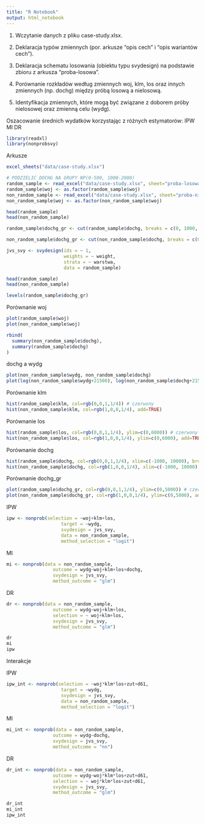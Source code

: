 ```yaml
---
title: "R Notebook"
output: html_notebook
---
```


1. Wczytanie danych z pliku case-study.xlsx.

2. Deklaracja typów zmiennych (por. arkusze "opis cech" i "opis wariantów cech").

3. Deklaracja schematu losowania (obiektu typu svydesign) na podstawie zbioru z arkusza "proba-losowa".

4. Porównanie rozkładów według zmiennych woj, klm, los oraz innych zmiennych (np. dochg) między próbą losową a nielosową.

5. Identyfikacja zmiennych, które mogą być związane z doborem próby nielosowej oraz zmienną celu (wydg).

Oszacowanie średnich wydatków korzystając z różnych estymatorów:
IPW
MI
DR

```r

library(readxl)
library(nonprobsvy)

```

Arkusze
```r

excel_sheets("data/case-study.xlsx")

```


```r

# PODZIELIĆ DOCHG NA GRUPY NP(0-500, 1000-2000)
random_sample <- read_excel("data/case-study.xlsx", sheet="proba-losowa")
random_sample$woj <- as.factor(random_sample$woj)
non_random_sample <- read_excel("data/case-study.xlsx", sheet="proba-nielosowa")
non_random_sample$woj <- as.factor(non_random_sample$woj)

```

```r

head(random_sample)
head(non_random_sample)

```


```r

random_sample$dochg_gr <- cut(random_sample$dochg, breaks = c(0, 1000, 2000, 3000, 4000, 38881.9), labels = c("0-1000", "1000-2000", "2000-3000", "3000-4000", "+4000"))

non_random_sample$dochg_gr <- cut(non_random_sample$dochg, breaks = c(0, 1000, 2000, 3000, 4000, 38881.9), labels = c("0-1000", "1000-2000", "2000-3000", "3000-4000", "+4000"))

jvs_svy <- svydesign(ids = ~ 1,  
                     weights = ~ weight,
                     strata = ~ warstwa,
                     data = random_sample)

```

```r

head(random_sample)
head(non_random_sample)

```

```r

levels(random_sample$dochg_gr)

```



Porównanie woj
```r

plot(random_sample$woj)
plot(non_random_sample$woj)

```

```r
rbind(
  summary(non_random_sample$dochg),
  summary(random_sample$dochg)
)
```


dochg a wydg
```r

plot(non_random_sample$wydg, non_random_sample$dochg)
plot(log(non_random_sample$wydg+21500), log(non_random_sample$dochg+21500))

```


Porównanie klm
```r

hist(random_sample$klm, col=rgb(0,0,1,1/4)) # czerwony
hist(non_random_sample$klm, col=rgb(1,0,0,1/4), add=TRUE)

```
Porównanie los
```r

hist(random_sample$los, col=rgb(0,0,1,1/4), ylim=c(0,6000)) # czerwony
hist(non_random_sample$los, col=rgb(1,0,0,1/4), ylim=c(0,6000), add=TRUE)


```


Porównanie dochg
```r

hist(random_sample$dochg, col=rgb(0,0,1,1/4), xlim=c(-1000, 10000), breaks=500, ylim=c(0,800)) # czerwony
hist(non_random_sample$dochg, col=rgb(1,0,0,1/4), xlim=c(-1000, 10000), breaks=500, ylim=c(0,800), add=TRUE)

```
Porównanie dochg_gr
```r

plot(random_sample$dochg_gr, col=rgb(0,0,1,1/4), ylim=c(0,5000)) # czerwony
plot(non_random_sample$dochg_gr, col=rgb(1,0,0,1/4), ylim=c(0,5000), add=TRUE)

```


IPW
```r

ipw <- nonprob(selection = ~woj+klm+los,
                    target = ~wydg,
                    svydesign = jvs_svy,
                    data = non_random_sample,
                    method_selection = "logit")

```

MI
```r

mi <- nonprob(data = non_random_sample,
                 outcome = wydg~woj+klm+los+dochg,
                 svydesign = jvs_svy,
                 method_outcome = "glm")

```

DR
```r

dr <- nonprob(data = non_random_sample,
                 outcome = wydg~woj+klm+los,
                 selection = ~ woj+klm+los,
                 svydesign = jvs_svy,
                 method_outcome = "glm")

```


```r

dr
mi
ipw

```
Interakcje

IPW
```r

ipw_int <- nonprob(selection = ~woj*klm*los+zut+d61,
                    target = ~wydg,
                    svydesign = jvs_svy,
                    data = non_random_sample,
                    method_selection = "logit")

```

MI
```r

mi_int <- nonprob(data = non_random_sample,
                 outcome = wydg~dochg,
                 svydesign = jvs_svy,
                 method_outcome = "nn")

```

DR
```r

dr_int <- nonprob(data = non_random_sample,
                 outcome = wydg~woj*klm*los+zut+d61,
                 selection = ~ woj*klm*los+zut+d61,
                 svydesign = jvs_svy,
                 method_outcome = "glm")

```


```r

dr_int
mi_int
ipw_int

```